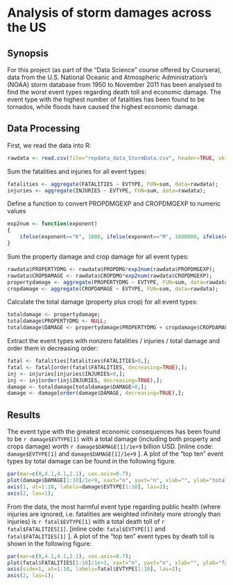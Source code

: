 Analysis of storm damages across the US
========================================================


## Synopsis

For this project (as part of the "Data Science" course offered by Coursera), data from the  U.S. National Oceanic and Atmospheric Administration's (NOAA) storm database from 1950 to November 2011 has been analysed to find the worst event types regarding death toll and economic damage. The event type with the highest number of fatalities has been found to be tornados, while floods have caused the highest economic damage. 


## Data Processing

First, we read the data into R:

```r
rawdata <- read.csv(file="repdata_data_StormData.csv", header=TRUE, skip=0);
```

Sum the fatalities and injuries for all event types:

```r
fatalities <- aggregate(FATALITIES ~ EVTYPE, FUN=sum, data=rawdata);
injuries <- aggregate(INJURIES ~ EVTYPE, FUN=sum, data=rawdata);
```

Define a function to convert PROPDMGEXP and CROPDMGEXP to numeric values

```r
exp2num <- function(exponent)
{
    ifelse(exponent=="K", 1000, ifelse(exponent=="M", 1000000, ifelse(exponent=="B", 1000000000, 1)));
}
```

Sum the property damage and crop damage for all event types:

```r
rawdata$PROPERTYDMG <- rawdata$PROPDMG*exp2num(rawdata$PROPDMGEXP);
rawdata$CROPDAMAGE <- rawdata$CROPDMG*exp2num(rawdata$CROPDMGEXP);
propertydamage <- aggregate(PROPERTYDMG ~ EVTYPE, FUN=sum, data=rawdata);
cropdamage <- aggregate(CROPDAMAGE ~ EVTYPE, FUN=sum, data=rawdata);
```

Calculate the total damage (property plus crop) for all event types:

```r
totaldamage <- propertydamage;
totaldamage$PROPERTYDMG <- NULL;
totaldamage$DAMAGE <- propertydamage$PROPERTYDMG + cropdamage$CROPDAMAGE;
```

Extract the event types with nonzero fatalities / injuries / total damage and order them in decreasing order:

```r
fatal <- fatalities[fatalities$FATALITIES>0,];
fatal <- fatal[order(fatal$FATALITIES, decreasing=TRUE),];
inj <- injuries[injuries$INJURIES>0,];
inj <- inj[order(inj$INJURIES, decreasing=TRUE),];
damage <- totaldamage[totaldamage$DAMAGE>0,];
damage <- damage[order(damage$DAMAGE, decreasing=TRUE),];
```


## Results

The event type with the greatest economic consequences has been found to be `r damage$EVTYPE[1]` with a total damage (including both property and crops damage) worth `r damage$DAMAGE[1]/1e+9` billion USD. [inline code: `damage$EVTYPE[1]` and `damage$DAMAGE[1]/1e+9` ]. A plot of the "top ten" event types by total damage can be found in the following figure.

```r
par(mar=c(8,4.1,4.1,2.1), cex.axis=0.7);
plot(damage$DAMAGE[1:10]/1e+9, xaxt="n", yaxt="n", xlab="", ylab="total damage (in billion USD)", pch=16, main="total damage per \"top ten\" event types");
axis(1, at=1:10, labels=damage$EVTYPE[1:10], las=2);
axis(2, las=1);
```
 
From the data, the most harmful event type regarding public health (where injuries are ignored, i.e. fatalities are weighted infinitely more strongly than injuries) is `r fatal$EVTYPE[1]` with a total death toll of `r fatal$FATALITIES[1]`. [inline code: `fatal$EVTYPE[1]` and `fatal$FATALITIES[1]` ]. A plot of the "top ten" event types by death toll is shown in the following figure:

```r
par(mar=c(8,4.1,4.1,2.1), cex.axis=0.7);
plot(fatal$FATALITIES[1:10]/1e+3, xaxt="n", yaxt="n", xlab="", ylab="fatalities (in thousands)", pch=16, main="fatalities per \"top ten\" event types");
axis(side=1, at=1:10, labels=fatal$EVTYPE[1:10], las=2);
axis(2, las=1);
```

